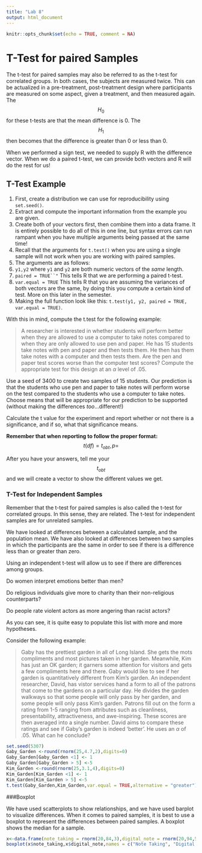 ```yaml
---
title: "Lab 8"
output: html_document
---
```


```r
knitr::opts_chunk$set(echo = TRUE, comment = NA)
```

# T-Test for paired Samples 
The t-test for paired samples may also be referred to as the t-test for correlated groups. In both cases, the subjects are measured twice. This can be actualized in a pre-treatment, post-treatment design where participants are measured on some aspect, given a treatment, and then measured again. The $$H_0$$ for these t-tests are that the mean difference is 0. The $$H_1$$ then becomes that the difference is greater than 0 or less than 0. 

When we performed a sign test, we needed to supply R with the difference vector. When we do a paired t-test, we can provide both vectors and R will do the rest for us! 

## T-Test Example 


1. First, create a distribution we can use for reproducibility using `set.seed()`. 
2. Extract and compute the important information from the example you are given.
3. Create both of your vectors first, then combine them into a data frame. It is entirely possible to do all of this in one line, but syntax errors can run rampant when you have multiple arguments being passed at the same time! 
4. Recall that the arguments for `t.test()` when you are using a single sample will not work when you are working with paired samples. 
5. The arguments are as follows: 
  1. `y1,y2` where `y1` and `y2` are both numeric vectors of the *same* length. 
  2. `paired = TRUE``"` This tells R that we are performing a paired t-test. 
  3. `var.equal = TRUE` This tells R that you are assuming the variances of both vectors are the same, by doing this you compute a certain kind of test. More on this later in the semester. 
  4. Making the full function look like this: `t.test(y1, y2, paired = TRUE, var.equal = TRUE)`.

With this in mind, compute the t.test for the following example:


> A researcher is interested in whether students will perform better when they are allowed to use a computer to take notes compared to when they are only allowed to use pen and paper. He has 15 students take notes with pen and paper and then tests them. He then has them take notes with a computer and then tests them. Are the pen and paper test scores worse than the computer test scores? Compute the appropriate test for this design at an $\alpha$ level of .05. 

Use a seed of 3400 to create two samples of 15 students. Our prediction is that the students who use pen and paper to take notes will perform worse on the test compared to the students who use a computer to take notes.  Choose means that will be appropriate for our prediction to be supported (without making the differences *too*…different!)

Calculate the t value for the experiment and report whether or not there is a significance, and if so, what that significance means. 

**Remember that when reporting to follow the proper format:** $$t(df) = t_{obt}, p =$$

After you have your answers, tell me your $$t_{obt}$$ and we will create a vector to show the different values we get. 

### T-Test for Independent Samples

Remember that the t-test for paired samples is also called the t-test for correlated groups. In this sense, they are related. The t-test for independent samples are for unrelated samples. 

We have looked at differences between a calculated sample, and the population mean. We have also looked at differences between two samples in which the participants are the same in order to see if there is a difference less than or greater than zero. 

Using an independent t-test will allow us to see if there are differences among groups. 

Do women interpret emotions better than men?

Do religious individuals give more to charity than their non-religious counterparts?

Do people rate violent actors as more angering than racist actors?

As you can see, it is quite easy to populate this list with more and more hypotheses. 


Consider the following example:

> Gaby has the prettiest garden in all of Long Island. She gets the mots compliments and most pictures taken in her garden. Meanwhile, Kim has just an OK garden; it garners some attention for visitors and gets a few compliments here and there. Gaby would like to see if her garden is quantitatively different from Kim's garden. An independent researcher, David, has vistor services hand a form to all of the patrons that come to the gardens on a particular day. He divides the garden walkways so that some people will only pass by her garden, and some people will only pass Kim's garden. Patrons fill out on the form a rating from 1-5 ranging from attributes such as cleanliness, presentability, attractiveness, and awe-inspiring. These scores are then averaged into a single number. David aims to compare these ratings and see if Gaby's garden is indeed 'better'. He uses an $\alpha$ of .05. What can he conclude?

```r
set.seed(5307)
Gaby_Garden <-round(rnorm(25,4.7,2),digits=0)
Gaby_Garden[Gaby_Garden <1] <- 1
Gaby_Garden[Gaby_Garden > 5] <-5
Kim_Garden <-round(rnorm(25,3.1,4),digits=0)
Kim_Garden[Kim_Garden <1] <- 1
Kim_Garden[Kim_Garden > 5] <-5
t.test(Gaby_Garden,Kim_Garden,var.equal = TRUE,alternative = "greater")
```

###Boxplot

We have used scatterplots to show relationships, and we have used barplot to visualize differences. When it comes to paired samples, it is best to use a boxplot to represent the differences between paired samples. A boxplot shows the median for a sample.

```r
x<-data.frame(note_taking = rnorm(20,84,3),digital_note = rnorm(20,94,5))
boxplot(x$note_taking,x$digital_note,names = c("Note Taking", "Digital Note Taking"))
```

